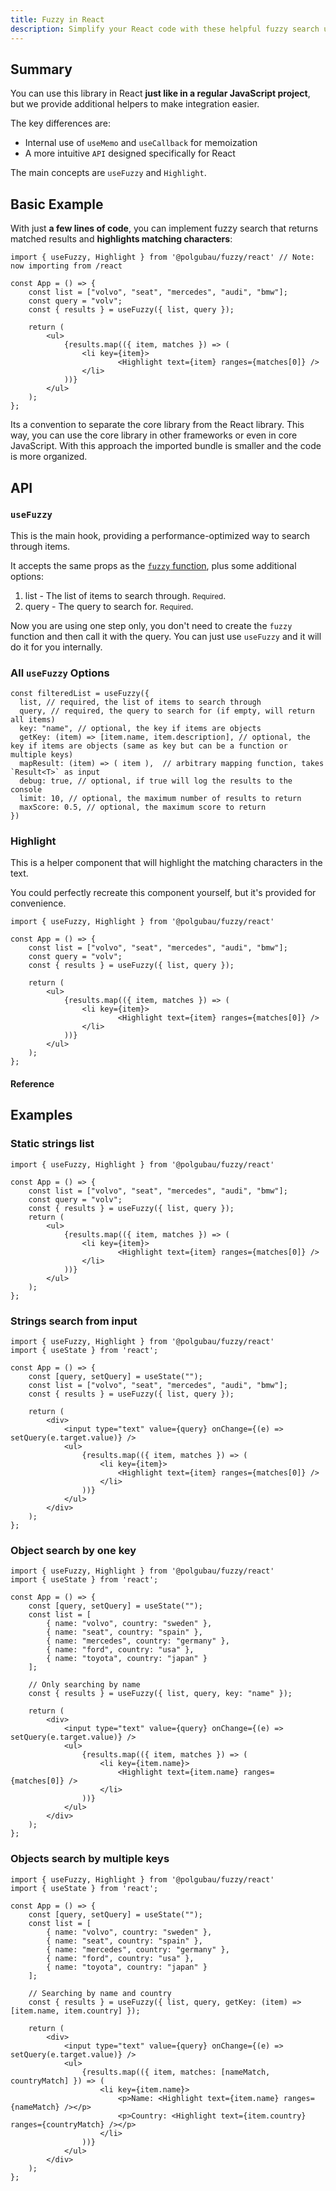 ```yaml
---
title: Fuzzy in React
description: Simplify your React code with these helpful fuzzy search utilities.
---
```


## Summary

You can use this library in React **just like in a regular JavaScript project**, but we provide additional helpers to make integration easier.

The key differences are:
- Internal use of `useMemo` and `useCallback` for memoization
- A more intuitive `API` designed specifically for React

The main concepts are `useFuzzy` and `Highlight`.

## Basic Example

With just **a few lines of code**, you can implement fuzzy search that returns matched results and **highlights matching characters**:

```tsx title="App.tsx"
import { useFuzzy, Highlight } from '@polgubau/fuzzy/react' // Note: now importing from /react

const App = () => {
	const list = ["volvo", "seat", "mercedes", "audi", "bmw"];
	const query = "volv";
	const { results } = useFuzzy({ list, query });

	return (
		<ul>
			{results.map(({ item, matches }) => (
				<li key={item}>
						<Highlight text={item} ranges={matches[0]} />
				</li>
			))}
		</ul>
	);
};
```
<Callout title="Why we import from `/react`?">  Its a convention to separate the core library from the React library. This way, you can use the core library in other frameworks or even in core JavaScript. With this approach the imported bundle is smaller and the code is more organized.</Callout>

## API
### `useFuzzy`

This is the main hook, providing a performance-optimized way to search through items.

It accepts the same props as the [`fuzzy` function](/get-started), plus some additional options:

1. list - The list of items to search through. <small>Required</small>.
2. query - The query to search for. <small>Required</small>.

<Callout> Now you are using one step only, you don't need to create the `fuzzy` function and then call it with the query. You can just use `useFuzzy` and it will do it for you internally.</Callout>

### All `useFuzzy` Options

```tsx title="App.tsx"
const filteredList = useFuzzy({
  list, // required, the list of items to search through
  query, // required, the query to search for (if empty, will return all items)
  key: "name", // optional, the key if items are objects
  getKey: (item) => [item.name, item.description], // optional, the key if items are objects (same as key but can be a function or multiple keys)
  mapResult: (item) => ( item ),  // arbitrary mapping function, takes `Result<T>` as input
  debug: true, // optional, if true will log the results to the console
  limit: 10, // optional, the maximum number of results to return  
  maxScore: 0.5, // optional, the maximum score to return 
})
```
### Highlight
This is a helper component that will highlight the matching characters in the text.

You could perfectly recreate this component yourself, but it's provided for convenience.

```tsx title="App.tsx"
import { useFuzzy, Highlight } from '@polgubau/fuzzy/react'

const App = () => {
	const list = ["volvo", "seat", "mercedes", "audi", "bmw"];
	const query = "volv";
	const { results } = useFuzzy({ list, query });

	return (
		<ul>
			{results.map(({ item, matches }) => (
				<li key={item}>
						<Highlight text={item} ranges={matches[0]} />
				</li>
			))}
		</ul>
	);
};
```


#### Reference
<AutoTypeTable path="./src/types/lib.ts" name="HighlightProps" />


## Examples

### Static strings list

```tsx title="App.tsx"
import { useFuzzy, Highlight } from '@polgubau/fuzzy/react'

const App = () => {
	const list = ["volvo", "seat", "mercedes", "audi", "bmw"];
	const query = "volv";
	const { results } = useFuzzy({ list, query });
	return (
		<ul>
			{results.map(({ item, matches }) => (
				<li key={item}>
						<Highlight text={item} ranges={matches[0]} />
				</li>
			))}
		</ul>
	);
};
```

### Strings search from input

```tsx title="App.tsx"
import { useFuzzy, Highlight } from '@polgubau/fuzzy/react'
import { useState } from 'react';

const App = () => {
	const [query, setQuery] = useState("");
	const list = ["volvo", "seat", "mercedes", "audi", "bmw"];
	const { results } = useFuzzy({ list, query });

	return (
		<div>
			<input type="text" value={query} onChange={(e) => setQuery(e.target.value)} />
			<ul>
				{results.map(({ item, matches }) => (
					<li key={item}>
						<Highlight text={item} ranges={matches[0]} />
					</li>
				))}
			</ul>
		</div>
	);
};
```

### Object search by one key

```tsx title="App.tsx"
import { useFuzzy, Highlight } from '@polgubau/fuzzy/react'
import { useState } from 'react';

const App = () => {
	const [query, setQuery] = useState("");
	const list = [
		{ name: "volvo", country: "sweden" },
		{ name: "seat", country: "spain" },
		{ name: "mercedes", country: "germany" },
		{ name: "ford", country: "usa" },
		{ name: "toyota", country: "japan" }
	];

	// Only searching by name 
	const { results } = useFuzzy({ list, query, key: "name" });

	return (
		<div>
			<input type="text" value={query} onChange={(e) => setQuery(e.target.value)} />
			<ul>
				{results.map(({ item, matches }) => (
					<li key={item.name}>
						<Highlight text={item.name} ranges={matches[0]} />
					</li>
				))}
			</ul>
		</div>
	);
};
```

### Objects search by multiple keys

```tsx title="App.tsx"
import { useFuzzy, Highlight } from '@polgubau/fuzzy/react'
import { useState } from 'react';

const App = () => {
	const [query, setQuery] = useState("");
	const list = [
		{ name: "volvo", country: "sweden" },
		{ name: "seat", country: "spain" },
		{ name: "mercedes", country: "germany" },
		{ name: "ford", country: "usa" },
		{ name: "toyota", country: "japan" }
	];

	// Searching by name and country
	const { results } = useFuzzy({ list, query, getKey: (item) => [item.name, item.country] });

	return (
		<div>
			<input type="text" value={query} onChange={(e) => setQuery(e.target.value)} />
			<ul>
				{results.map(({ item, matches: [nameMatch, countryMatch] }) => (
					<li key={item.name}>
						<p>Name: <Highlight text={item.name} ranges={nameMatch} /></p>
						<p>Country: <Highlight text={item.country} ranges={countryMatch} /></p>
					</li>
				))}
			</ul>
		</div>
	);
};
```

